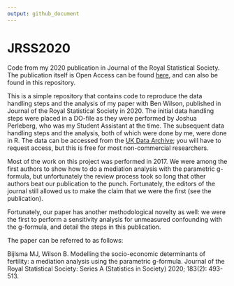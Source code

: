 ```yaml
---
output: github_document
---
```


<!-- README.md is generated from README.Rmd. Please edit that file -->



# JRSS2020
Code from my 2020 publication in Journal of the Royal Statistical Society. The publication itself is Open Access can be found [here](https://rss.onlinelibrary.wiley.com/doi/10.1111/rssa.12520), and can also be found in this repository.

This is a simple repository that contains code to reproduce the data handling steps and the analysis of my paper with Ben Wilson, published in Journal of the Royal Statistical Society in 2020. The initial data handling steps were placed in a DO-file as they were performed by Joshua Perleberg, who was my Student Assistant at the time. The subsequent data handling steps and the analysis, both of which were done by me, were done in R. The data can be accessed from the [UK Data Archive](https://beta.ukdataservice.ac.uk/datacatalogue/series/series?id=200001); you will have to request access, but this is free for most non-commercial researchers.

Most of the work on this project was performed in 2017. We were among the first authors to show how to do a mediation analysis with the parametric g-formula, but unfortunately the review process took so long that other authors beat our publication to the punch. Fortunately, the editors of the journal still allowed us to make the claim that we were the first (see the publication).

Fortunately, our paper has another methodological novelty as well: we were the first to perform a sensitivity analysis for unmeasured  confounding with the g-formula, and detail the steps in this publication.

The paper can be referred to as follows:

Bijlsma MJ, Wilson B. Modelling the socio-economic determinants of fertility: a mediation analysis using the parametric g-formula. Journal of the Royal Statistical Society: Series A (Statistics in Society) 2020; 183(2): 493-513.
